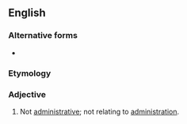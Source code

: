 ==English==

===Alternative forms===
* {{l|en|non-administrative}}

===Etymology===
{{prefix|en|non|administrative}}

===Adjective===
{{en-adj|-}}

# Not [[administrative]]; not relating to [[administration]].